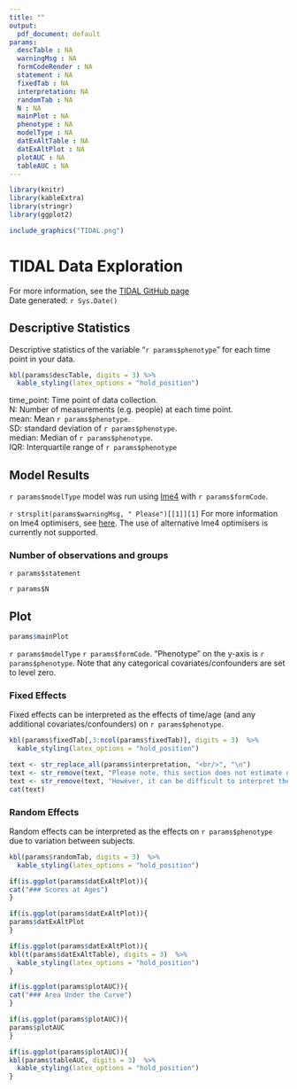 ```yaml
---
title: ""
output:
  pdf_document: default
params:
  descTable : NA
  warningMsg : NA
  formCodeRender : NA
  statement : NA
  fixedTab : NA
  interpretation: NA
  randomTab : NA
  N : NA
  mainPlot : NA
  phenotype : NA
  modelType : NA
  datExAltTable : NA
  datExAltPlot : NA
  plotAUC : NA
  tableAUC : NA
---
```


```r
library(knitr)
library(kableExtra)
library(stringr)
library(ggplot2)

include_graphics("TIDAL.png")
```

# TIDAL Data Exploration

For more information, see the [TIDAL GitHub page](https://github.com/AmeliaES/TIDAL)  
Date generated: `r Sys.Date()`

## Descriptive Statistics

Descriptive statistics of the variable "`r params$phenotype`" for each time point in your data.

```r

kbl(params$descTable, digits = 3) %>%
  kable_styling(latex_options = "hold_position")

```

time_point: Time point of data collection.  
N: Number of measurements (e.g. people) at each time point.  
mean: Mean `r params$phenotype`.  
SD: standard deviation of `r params$phenotype`.  
median: Median of `r params$phenotype`.  
IQR: Interquartile range of `r params$phenotype`

## Model Results

`r params$modelType` model was run using [lme4](https://cran.r-project.org/web/packages/lme4/index.html) with `r params$formCode`.

`r strsplit(params$warningMsg, " Please")[[1]][1]` For more information on lme4 optimisers, see [here](https://cran.r-project.org/web/packages/lme4/vignettes/lmerperf.html). The use of alternative lme4 optimisers is currently not supported.

### Number of observations and groups

`r params$statement`

`r params$N`

## Plot

```r
params$mainPlot
```

`r params$modelType` `r params$formCode`. "Phenotype" on the y-axis is `r params$phenotype`. Note that any categorical covariates/confounders are set to level zero.

### Fixed Effects

Fixed effects can be interpreted as the effects of time/age (and any additional covariates/confounders) on `r params$phenotype`.

```r
kbl(params$fixedTab[,3:ncol(params$fixedTab)], digits = 3)  %>%
  kable_styling(latex_options = "hold_position")
```

```r
text <- str_replace_all(params$interpretation, "<br/>", "\n")
text <- str_remove(text, "Please note, this section does not estimate group specific trajectories. See the Interaction Variable tab for group specific interactions and trajectories.")
text <- str_remove(text, "However, it can be difficult to interpret these three estimates in isolation, so we would recommend exploring your trajectories with the ‘Plot’ and ‘Scores At Ages’ tabs for more information.")
cat(text)
```


### Random Effects

Random effects can be interpreted as the effects on `r params$phenotype` due to variation between subjects.

```r
kbl(params$randomTab, digits = 3)  %>%
  kable_styling(latex_options = "hold_position")
```



```r
if(is.ggplot(params$datExAltPlot)){
cat("### Scores at Ages")
}
```

```r
if(is.ggplot(params$datExAltPlot)){
params$datExAltPlot
}
```


```r
if(is.ggplot(params$datExAltPlot)){
kbl(t(params$datExAltTable), digits = 3)  %>%
  kable_styling(latex_options = "hold_position")
}
```


``` r
if(is.ggplot(params$plotAUC)){
cat("### Area Under the Curve")
}
```

```r
if(is.ggplot(params$plotAUC)){
params$plotAUC
}
```


```r
if(is.ggplot(params$plotAUC)){
kbl(params$tableAUC, digits = 3)  %>%
  kable_styling(latex_options = "hold_position")
}
```


